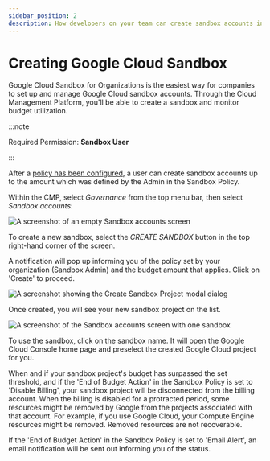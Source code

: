 ```yaml
---
sidebar_position: 2
description: How developers on your team can create sandbox accounts in a few clicks.
---
```


# Creating Google Cloud Sandbox

Google Cloud Sandbox for Organizations is the easiest way for companies to set up and manage Google Cloud sandbox accounts. Through the Cloud Management Platform, you'll be able to create a sandbox and monitor budget utilization.

:::note

Required Permission: **Sandbox User**

:::

After a [policy has been configured](configuring-a-policy-for-sandbox-accounts.mdx), a user can create sandbox accounts up to the amount which was defined by the Admin in the Sandbox Policy.

Within the CMP, select _Governance_ from the top menu bar, then select _Sandbox accounts_:

![A screenshot of an empty _Sandbox accounts_ screen](../../static/img/docs/cmp-sandbox-accounts-empty.png)

To create a new sandbox, select the _CREATE SANDBOX_ button in the top right-hand corner of the screen.

A notification will pop up informing you of the policy set by your organization (Sandbox Admin) and the budget amount that applies. Click on 'Create' to proceed.

![A screenshot showing the Create Sandbox Project modal dialog](../../static/img/docs/cmp-create-sandbox-acct.png)

Once created, you will see your new sandbox project on the list.

![A screenshot of the _Sandbox accounts_ screen with one sandbox](../../static/img/docs/cmp-sandbox-accounts.png)

To use the sandbox, click on the sandbox name. It will open the Google Cloud Console home page and preselect the created Google Cloud project for you.

When and if your sandbox project's budget has surpassed the set threshold, and if the 'End of Budget Action' in the Sandbox Policy is set to 'Disable Billing', your sandbox project will be disconnected from the billing account. When the billing is disabled for a protracted period, some resources might be removed by Google from the projects associated with that account. For example, if you use Google Cloud, your Compute Engine resources might be removed. Removed resources are not recoverable.

If the 'End of Budget Action' in the Sandbox Policy is set to 'Email Alert', an email notification will be sent out informing you of the status.
